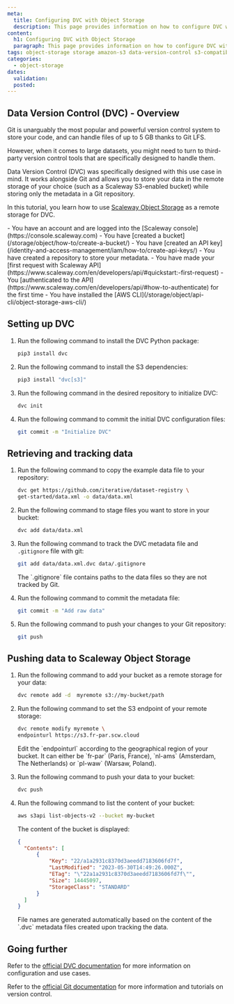 ```yaml
---
meta:
  title: Configuring DVC with Object Storage
  description: This page provides information on how to configure DVC with Scaleway Object Storage.
content:
  h1: Configuring DVC with Object Storage
  paragraph: This page provides information on how to configure DVC with Scaleway Object Storage.
tags: object-storage storage amazon-s3 data-version-control s3-compatible dvc-bucket machine-learning data-science
categories:
  - object-storage
dates:
  validation: 
  posted: 
---
```


## Data Version Control (DVC) - Overview

Git is unarguably the most popular and powerful version control system to store your code, and can handle files of up to 5 GB thanks to Git LFS.

However, when it comes to large datasets, you might need to turn to third-party version control tools that are specifically designed to handle them. 

Data Version Control (DVC) was specifically designed with this use case in mind. It works alongside Git and allows you to store your data in the remote storage of your choice (such as a Scaleway S3-enabled bucket) while storing only the metadata in a Git repository.

In this tutorial, you learn how to use [Scaleway Object Storage](https://www.scaleway.com/en/object-storage/) as a remote storage for DVC.

<Macro id="iam-requirements" />
 
<Message type="requirement">
  - You have an account and are logged into the [Scaleway console](https://console.scaleway.com)
  - You have [created a bucket](/storage/object/how-to/create-a-bucket/)
  - You have [created an API key](/identity-and-access-management/iam/how-to/create-api-keys/)
  - You have created a repository to store your metadata.
  - You have made your [first request with Scaleway API](https://www.scaleway.com/en/developers/api/#quickstart:-first-request)
  - You [authenticated to the API](https://www.scaleway.com/en/developers/api/#how-to-authenticate) for the first time 
  - You have installed the [AWS CLI](/storage/object/api-cli/object-storage-aws-cli/)
</Message> 

## Setting up DVC

1. Run the following command to install the DVC Python package:
    ```bash
    pip3 install dvc
    ```

2. Run the following command to install the S3 dependencies:
    ```bash
    pip3 install "dvc[s3]"
    ```

3. Run the following command in the desired repository to initialize DVC:
    ```bash
    dvc init
    ```

4. Run the following command to commit the initial DVC configuration files:
    ```bash
    git commit -m "Initialize DVC"
    ```

## Retrieving and tracking data

1. Run the following command to copy the example data file to your repository:
    ```bash
    dvc get https://github.com/iterative/dataset-registry \
    get-started/data.xml -o data/data.xml
    ```

2. Run the following command to stage files you want to store in your bucket:
    ```bash
    dvc add data/data.xml
    ```

3. Run the following command to track the DVC metadata file and `.gitignore` file with git:
    ```bash
    git add data/data.xml.dvc data/.gitignore
    ```

    <Message type="note">
      The `.gitignore` file contains paths to the data files so they are not tracked by Git.
    </Message>

4. Run the following command to commit the metadata file:
    ```bash
    git commit -m "Add raw data"
    ```

5. Run the following command to push your changes to your Git repository:
   ```bash
   git push
   ```
  
## Pushing data to Scaleway Object Storage

1. Run the following command to add your bucket as a remote storage for your data:
   ```bash
   dvc remote add -d  myremote s3://my-bucket/path
   ```

2. Run the following command to set the S3 endpoint of your remote storage:
    ```bash
    dvc remote modify myremote \
    endpointurl https://s3.fr-par.scw.cloud
    ```

    <Message type="note">
      Edit the `endpointurl` according to the geographical region of your bucket. It can either be `fr-par` (Paris, France), `nl-ams` (Amsterdam, The Netherlands) or `pl-waw` (Warsaw, Poland).
    </Message>

3. Run the following command to push your data to your bucket:
    ```bash
    dvc push
    ```

4. Run the following command to list the content of your bucket:
    ```bash
    aws s3api list-objects-v2 --bucket my-bucket
    ```

    The content of the bucket is displayed:

    ```json
    {
      "Contents": [
          {
              "Key": "22/a1a2931c8370d3aeedd7183606fd7f",
              "LastModified": "2023-05-30T14:49:26.000Z",
              "ETag": "\"22a1a2931c8370d3aeedd7183606fd7f\"",
              "Size": 14445097,
              "StorageClass": "STANDARD"
          }
      ]
    }
    ```

    <Message type="note">
      File names are generated automatically based on the content of the `.dvc` metadata files created upon tracking the data.
    </Message>

## Going further

Refer to the [official DVC documentation](https://dvc.org/doc) for more information on configuration and use cases.

Refer to the [official Git documentation](https://git-scm.com/doc) for more information and tutorials on version control. 
